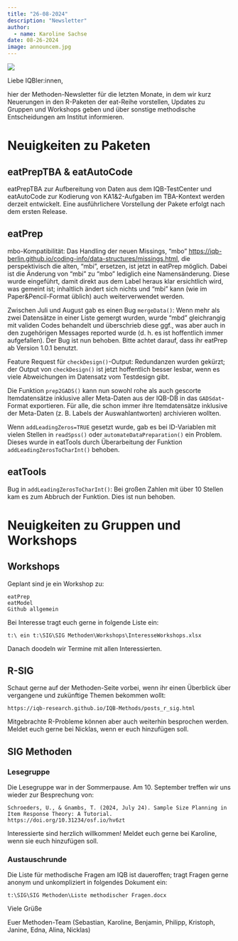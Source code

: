 ```yaml
---
title: "26-08-2024"
description: "Newsletter"
author: 
  - name: Karoline Sachse
date: 08-26-2024
image: announcem.jpg
---
```


![](announcem.jpg)

Liebe IQBler:innen,

hier der Methoden-Newsletter für die letzten Monate, in dem wir kurz Neuerungen in den R-Paketen der eat-Reihe vorstellen, Updates zu Gruppen und Workshops geben und über sonstige methodische Entscheidungen am Institut informieren.

# Neuigkeiten zu Paketen

## eatPrepTBA & eatAutoCode

eatPrepTBA zur Aufbereitung von Daten aus dem IQB-TestCenter und eatAutoCode zur Kodierung von KA1&2-Aufgaben im TBA-Kontext werden derzeit entwickelt. Eine ausführlichere Vorstellung der Pakete erfolgt nach dem ersten Release.

## eatPrep

mbo-Kompatibilität: Das Handling der neuen Missings, "mbo" [https://iqb-berlin.github.io/coding-info/data-structures/missings.html](https://iqb-berlin.github.io/coding-info/data-structures/missings.html), die perspektivisch die alten, "mbi", ersetzen, ist jetzt in eatPrep möglich. Dabei ist die Änderung von "mbi" zu "mbo" lediglich eine Namensänderung. Diese wurde eingeführt, damit direkt aus dem Label heraus klar ersichtlich wird, was gemeint ist; inhaltlich ändert sich nichts und "mbi" kann (wie im Paper&Pencil-Format üblich) auch weiterverwendet werden.

Zwischen Juli und August gab es einen Bug `mergeData()`: Wenn mehr als zwei Datensätze in einer Liste gemergt wurden, wurde "mbd" gleichrangig mit validen Codes behandelt und überschrieb diese ggf., was aber auch in den zugehörigen Messages reported wurde (d. h. es ist hoffentlich immer aufgefallen). Der Bug ist nun behoben. Bitte achtet darauf, dass ihr eatPrep ab Version 1.0.1 benutzt.

Feature Request für `checkDesign()`-Output: Redundanzen wurden gekürzt; der Output von `checkDesign()` ist jetzt hoffentlich besser lesbar, wenn es viele Abweichungen im Datensatz vom Testdesign gibt.

Die Funktion `prep2GADS()` kann nun sowohl rohe als auch gescorte Itemdatensätze inklusive aller Meta-Daten aus der IQB-DB in das `GADSdat`-Format exportieren. Für alle, die schon immer ihre Itemdatensätze inklusive der Meta-Daten (z. B. Labels der Auswahlantworten) archivieren wollten.

Wenn `addLeadingZeros=TRUE` gesetzt wurde, gab es bei ID-Variablen mit vielen Stellen in `readSpss()` oder `automateDataPreparation()` ein Problem. Dieses wurde in eatTools durch Überarbeitung der Funktion `addLeadingZerosToCharInt()` behoben.

## eatTools

Bug in `addLeadingZerosToCharInt()`: Bei großen Zahlen mit über 10 Stellen kam es zum Abbruch der Funktion. Dies ist nun behoben.

# Neuigkeiten zu Gruppen und Workshops

## Workshops

Geplant sind je ein Workshop zu:

```         
eatPrep
eatModel
Github allgemein
```

Bei Interesse tragt euch gerne in folgende Liste ein:

```         
t:\ ein t:\SIG\SIG Methoden\Workshops\InteresseWorkshops.xlsx
```

Danach doodeln wir Termine mit allen Interessierten.

## R-SIG

Schaut gerne auf der Methoden-Seite vorbei, wenn ihr einen Überblick über vergangene und zukünftige Themen bekommen wollt:

```         
https://iqb-research.github.io/IQB-Methods/posts_r_sig.html
```

Mitgebrachte R-Probleme können aber auch weiterhin besprochen werden. Meldet euch gerne bei Nicklas, wenn er euch hinzufügen soll.

## SIG Methoden

### Lesegruppe

Die Lesegruppe war in der Sommerpause. Am 10. September treffen wir uns wieder zur Besprechung von:

```         
Schroeders, U., & Gnambs, T. (2024, July 24). Sample Size Planning in Item Response Theory: A Tutorial. https://doi.org/10.31234/osf.io/hv6zt
```

Interessierte sind herzlich willkommen! Meldet euch gerne bei Karoline, wenn sie euch hinzufügen soll.

### Austauschrunde

Die Liste für methodische Fragen am IQB ist daueroffen; tragt Fragen gerne anonym und unkompliziert in folgendes Dokument ein:

```         
t:\SIG\SIG Methoden\Liste methodischer Fragen.docx
```

Viele Grüße

Euer Methoden-Team (Sebastian, Karoline, Benjamin, Philipp, Kristoph, Janine, Edna, Alina, Nicklas)
